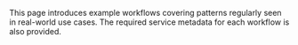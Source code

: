 This page introduces example workflows covering patterns regularly
seen in real-world use cases. The required <DocsLink href="#service-metadata">service metadata</DocsLink>
for each workflow is also provided.

